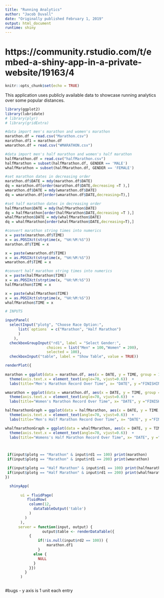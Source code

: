 ```yaml
---
title: "Running Analytics"
author: "Jacob Duvall"
date: "Originally published February 1, 2019"
output: html_document
runtime: shiny
---
```


<style type="text/css">

h1.title {
  font-size: 38px;
  color: DarkRed;
  text-align: center;
}
h4.author { /* Header 4 - and the author and data headers use this too  */
    font-size: 18px;
  font-family: "Times New Roman", Times, serif;
  color: DarkRed;
  text-align: center;
}
h4.date { /* Header 4 - and the author and data headers use this too  */
  font-size: 18px;
  font-family: "Times New Roman", Times, serif;
  color: DarkBlue;
  text-align: center;
}
</style>

# https://community.rstudio.com/t/embed-a-shiny-app-in-a-private-website/19163/4
```r
knitr::opts_chunk$set(echo = TRUE)
```


This application uses publicly available data to showcase running analytics over some popular distances.
```r
library(ggplot2)
library(lubridate)
# library(plyr)
# library(gridExtra)

#data import men's marathon and women's marathon
marathon.df = read.csv("Marathon.csv")
marathon.df1 = marathon.df
wmarathon.df = read.csv("WMARATHON.csv")

#data import men's half marathon and women's half marathon
halfMarathon.df = read.csv("halfMarathon.csv")
halfMarathon = subset(halfMarathon.df, GENDER == 'MALE')
whalfMarathon = subset(halfMarathon.df, GENDER == 'FEMALE')

#set marathon dates in decreasing order
marathon.df$DATE = mdy(marathon.df$DATE)
dq = marathon.df[order(marathon.df$DATE,decreasing =T ),]
wmarathon.df$DATE = mdy(wmarathon.df$DATE)
dq = wmarathon.df[order(wmarathon.df$DATE,decreasing=T),]

#set half marathon dates in decreasing order
halfMarathon$DATE = mdy(halfMarathon$DATE)
dq = halfMarathon[order(halfMarathon$DATE,decreasing =T ),]
whalfMarathon$DATE = mdy(whalfMarathon$DATE)
dq = whalfMarathon[order(whalfMarathon$DATE,decreasing=T),]

#convert marathon string times into numerics 
x = paste(marathon.df$TIME)
x = as.POSIXct(strptime(x, "%H:%M:%S"))
marathon.df$TIME = x 

x = paste(wmarathon.df$TIME)
x = as.POSIXct(strptime(x, "%H:%M:%S"))
wmarathon.df$TIME = x 

#convert half marathon string times into numerics 
x = paste(halfMarathon$TIME)
x = as.POSIXct(strptime(x, "%H:%M:%S"))
halfMarathon$TIME = x 

x = paste(whalfMarathon$TIME)
x = as.POSIXct(strptime(x, "%H:%M:%S"))
whalfMarathon$TIME = x 

# INPUTS

inputPanel(
  selectInput("plotg", "Choose Race Option:",
      list(`options` = c("Marathon", "Half Marathon")
      )
    ),
  checkboxGroupInput("rd1", label = "Select Gender:",
                   choices = list("Men" = 100,"Women" = 200),
                   selected = 100),
  checkboxInput("table", label = "Show Table", value = TRUE))

renderPlot({
  
marathon = ggplot(data = marathon.df, aes(x = DATE, y = TIME, group = 1)) +  geom_line(color = "steelblue") + geom_point() +
  theme(axis.text.x = element_text(angle=70, vjust=0.6))  +
  labs(title="Men's Marathon Record Over Time", x= "DATE", y ="FINISHING TIME") 

wmarathon = ggplot(data = wmarathon.df, aes(x = DATE, y = TIME, group = 1)) +  geom_line(color = "deeppink") + geom_point() +
  theme(axis.text.x = element_text(angle=70, vjust=0.6))  +
  labs(title="Women's Marathon Record Over Time", x= "DATE", y ="FINISHING TIME")

halfmarathonGraph = ggplot(data = halfMarathon, aes(x = DATE, y = TIME, group = 1)) +  geom_line(color = "steelblue") + geom_point() +
  theme(axis.text.x = element_text(angle=70, vjust=0.6))  +
  labs(title="Men's Half Marathon Record Over Time", x= "DATE", y ="FINISHING TIME") 

whalfmarathonGraph = ggplot(data = whalfMarathon, aes(x = DATE, y = TIME, group = 1)) +  geom_line(color = "deeppink") + geom_point() +
  theme(axis.text.x = element_text(angle=70, vjust=0.6))  +
  labs(title="Womens's Half Marathon Record Over Time", x= "DATE", y ="FINISHING TIME") 



 if(input$plotg == "Marathon" & input$rd1 == 100) print(marathon) 
 if(input$plotg == "Marathon" & input$rd1 == 200) print(wmarathon)

 if(input$plotg == "Half Marathon" & input$rd1 == 100) print(halfmarathonGraph) 
 if(input$plotg == "Half Marathon" & input$rd1 == 200) print(whalfmarathonGraph)
})

  shinyApp(
    
       ui = fluidPage(
          fluidRow(
           column(12,
             dataTableOutput('table')
           )
         )
       ),
      server = function(input, output) {
                 output$table <- renderDataTable({
           {
               if(!is.null(input$rd2 == 100)) {
                   marathon.df1
               }
             else {
               NULL
             }
           }})
         }
       )



```
#bugs - y axis is 1 unit each entry


